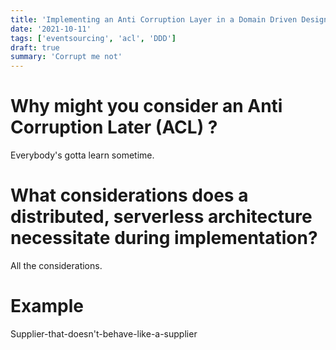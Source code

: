 ```yaml
---
title: 'Implementing an Anti Corruption Layer in a Domain Driven Designed application'
date: '2021-10-11'
tags: ['eventsourcing', 'acl', 'DDD']
draft: true
summary: 'Corrupt me not'
---
```


# Why might you consider an Anti Corruption Later (ACL) ?

Everybody's gotta learn sometime.

# What considerations does a distributed, serverless architecture necessitate during implementation?

All the considerations.

# Example

Supplier-that-doesn't-behave-like-a-supplier
